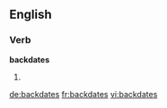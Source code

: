 ==English==

===Verb===
'''backdates'''

# {{en-third-person singular of|backdate}}

[[de:backdates]]
[[fr:backdates]]
[[vi:backdates]]
